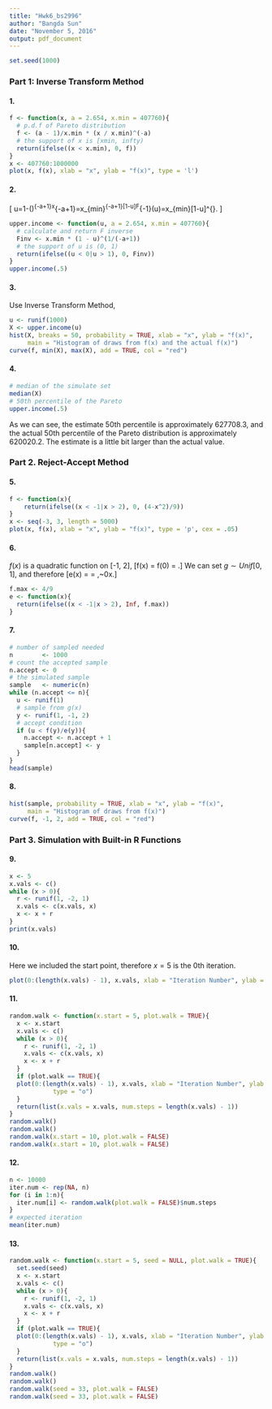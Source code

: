 ---
title: "Hwk6_bs2996"
author: "Bangda Sun"
date: "November 5, 2016"
output: pdf_document
---

```{r, echo = FALSE}
set.seed(1000) 
```

### Part 1: Inverse Transform Method

#### 1.

```{r}
f <- function(x, a = 2.654, x.min = 407760){
  # p.d.f of Pareto distribution
  f <- (a - 1)/x.min * (x / x.min)^(-a)
  # the support of x is [xmin, infty)
  return(ifelse((x < x.min), 0, f))
}
x <- 407760:1000000
plot(x, f(x), xlab = "x", ylab = "f(x)", type = 'l')
```

#### 2.
\[
u=1-\left(\frac{x}{x_{min}}\right)^{-a+1}\Rightarrow x^{-a+1}=x_{min}^{-a+1}[1-u]\Rightarrow F^{-1}(u)=x_{min}[1-u]^{\frac{1}{-a+1}}.
\]

```{r}
upper.income <- function(u, a = 2.654, x.min = 407760){
  # calculate and return F inverse
  Finv <- x.min * (1 - u)^(1/(-a+1))
  # the support of u is (0, 1)
  return(ifelse((u < 0|u > 1), 0, Finv))
}
upper.income(.5)
```

#### 3.
Use Inverse Transform Method,
```{r}
u <- runif(1000)
X <- upper.income(u)
hist(X, breaks = 50, probability = TRUE, xlab = "x", ylab = "f(x)",
     main = "Histogram of draws from f(x) and the actual f(x)")
curve(f, min(X), max(X), add = TRUE, col = "red")
```

#### 4.

```{r}
# median of the simulate set
median(X)
# 50th percentile of the Pareto
upper.income(.5)
```

As we can see, the estimate 50th percentile is approximately 627708.3, and the actual 50th percentile of the Pareto distribution is approximately 620020.2. The estimate is a little bit larger than the actual value.


### Part 2. Reject-Accept Method

#### 5.
```{r}
f <- function(x){
    return(ifelse((x < -1|x > 2), 0, (4-x^2)/9))
}
x <- seq(-3, 3, length = 5000)
plot(x, f(x), xlab = "x", ylab = "f(x)", type = 'p', cex = .05)
```

#### 6.
$f(x)$ is a quadratic function on [-1, 2],
\[\max f(x) = f(0) = \frac{4}{9}.\]
We can set $g\sim Unif[0,1]$, and therefore 
\[e(x) = \frac{1}{\alpha} = \frac{4}{9},~0\leq x\leq 1.\]

```{r}
f.max <- 4/9
e <- function(x){
  return(ifelse((x < -1|x > 2), Inf, f.max))
}
```


#### 7. 

```{r}
# number of sampled needed
n        <- 1000
# count the accepted sample
n.accept <- 0
# the simulated sample
sample   <- numeric(n)
while (n.accept <= n){
  u <- runif(1)
  # sample from g(x)
  y <- runif(1, -1, 2)
  # accept condition
  if (u < f(y)/e(y)){
    n.accept <- n.accept + 1
    sample[n.accept] <- y
  }
}
head(sample)
```


#### 8.
```{r}
hist(sample, probability = TRUE, xlab = "x", ylab = "f(x)",
     main = "Histogram of draws from f(x)")
curve(f, -1, 2, add = TRUE, col = "red")
```

### Part 3. Simulation with Built-in R Functions

#### 9.
```{r}
x <- 5
x.vals <- c()
while (x > 0){
  r <- runif(1, -2, 1)
  x.vals <- c(x.vals, x)
  x <- x + r
}
print(x.vals)
```

#### 10.
Here we included the start point, therefore $x=5$ is the 0th iteration. 
```{r}
plot(0:(length(x.vals) - 1), x.vals, xlab = "Iteration Number", ylab = "x", type = "o")
```

#### 11.
```{r}
random.walk <- function(x.start = 5, plot.walk = TRUE){
  x <- x.start
  x.vals <- c()
  while (x > 0){
    r <- runif(1, -2, 1)
    x.vals <- c(x.vals, x)
    x <- x + r
  }
  if (plot.walk == TRUE){
  plot(0:(length(x.vals) - 1), x.vals, xlab = "Iteration Number", ylab = "x",
            type = "o")
  }
  return(list(x.vals = x.vals, num.steps = length(x.vals) - 1))
}
random.walk()
random.walk()
random.walk(x.start = 10, plot.walk = FALSE)
random.walk(x.start = 10, plot.walk = FALSE)
```

#### 12.

```{r}
n <- 10000
iter.num <- rep(NA, n)
for (i in 1:n){
  iter.num[i] <- random.walk(plot.walk = FALSE)$num.steps
}
# expected iteration
mean(iter.num)
```

#### 13.

```{r}
random.walk <- function(x.start = 5, seed = NULL, plot.walk = TRUE){
  set.seed(seed)
  x <- x.start
  x.vals <- c()
  while (x > 0){
    r <- runif(1, -2, 1)
    x.vals <- c(x.vals, x)
    x <- x + r
  }
  if (plot.walk == TRUE){
  plot(0:(length(x.vals) - 1), x.vals, xlab = "Iteration Number", ylab = "x",
            type = "o")
  }
  return(list(x.vals = x.vals, num.steps = length(x.vals) - 1))
}
random.walk()
random.walk()
random.walk(seed = 33, plot.walk = FALSE)
random.walk(seed = 33, plot.walk = FALSE)
```













